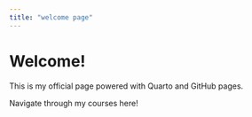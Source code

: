 ```yaml
---
title: "welcome page"
---
```


# Welcome!

This is my official page powered with Quarto and GitHub pages.

Navigate through my courses here!



